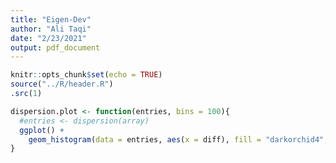 ```yaml
---
title: "Eigen-Dev"
author: "Ali Taqi"
date: "2/23/2021"
output: pdf_document
---
```


```r
knitr::opts_chunk$set(echo = TRUE)
source("../R/header.R")
.src(1)
```

```r
dispersion.plot <- function(entries, bins = 100){
  #entries <- dispersion(array)
  ggplot() + 
    geom_histogram(data = entries, aes(x = diff), fill = "darkorchid4", bins = bins)
}
```

```r

```


